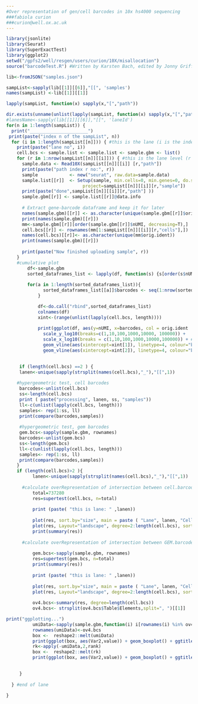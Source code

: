 ```yaml
---
#Over representation of gen/cell barcodes in 10x hs4000 sequencing 
###fabiola curion 
###curion@well.ox.ac.uk
---
```

```r
library(jsonlite)
library(Seurat)
library(SuperExactTest)
library(ggplot2)
setwd("/gpfs2/well/resgen/users/curion/10X/misallocation")
source("barcodeTest.R") #Written by Karsten Bach, edited by Jonny Griffiths 11/6/17, edited by fabiolacurion on 18/7/2017
```


```r
lib<-fromJSON("samples.json")

sampList<-sapply(lib[[1]][[6]],"[[", 'samples')
names(sampList) <-lib[[1]][[1]]

lapply(sampList, function(x) sapply(x,"[","path"))

dir.exists(unname(unlist(lapply(sampList, function(x) sapply(x,"[","path")))))
#lanesName<-sapply(lib[[1]][[6]],"[[", 'laneId')
for(n in 1:length(sampList)) { 
  print("______________________")
 print(paste("index n of the sampList", n))
  for (i in 1:length(sampList[[n]])) { #this is the lane (i is the index of the lane within the flowcell, how many lanes are there?)
    print(paste("lane no", i))
    cell.bcs <- sample.list <- sample.list <- sample.gbm <- list()
    for (r in 1:nrow(sampList[[n]][[i]])) { #this is the lane level (r is the index of the sample within the lane)
      sample.data <- Read10X(sampList[[n]][[i]] [r,"path"])
      print(paste("path index r no:", r))
      sample            <- new("seurat", raw.data=sample.data)
      sample.list[[r]]  <- Setup(sample, min.cells=0, min.genes=0, do.scale=F, do.center=F, do.logNormalize=F, total.expr=1e4, 
                             project=sampList[[n]][[i]][r,"sample"])
      print(paste("done",sampList[[n]][[i]][r,"path"] ))
      sample.gbm[[r]] <- sample.list[[r]]@data.info
    
      # Extract gene-barcode dataframe and keep it for later
      names(sample.gbm)[[r]] <- as.character(unique(sample.gbm[[r]]$orig.ident))
      print(names(sample.gbm)[[r]])
      mm<-sample.gbm[[r]][order(sample.gbm[[r]]$nUMI, decreasing=T),]
      cell.bcs[[r]] <- rownames(mm[1:sampList[[n]][[i]][r,"cells"],])
      names(cell.bcs)[[r]]<- as.character(unique(mm$orig.ident))
      print(names(sample.gbm)[[r]])
      
      print(paste("Now finished uploading sample", r))
    }  
    #cumulative plot
        df<-sample.gbm
        sorted_dataframes_list <- lapply(df, function(s) {s[order(s$nUMI, decreasing=T),]})
      
        for(a in 1:length(sorted_dataframes_list)){
              sorted_dataframes_list[[a]]$barcodes <- seq(1:nrow(sorted_dataframes_list[[a]]))
            }

            df<-do.call("rbind",sorted_dataframes_list)
            colnames(df)
            xint<-(range(unlist(lapply(cell.bcs, length))))
      
            print(ggplot(df, aes(y=nUMI, x=barcodes, col = orig.ident  ) ) + geom_line( ) + 
              scale_y_log10(breaks=c(1,10,100,1000,10000, 100000)) + 
              scale_x_log10(breaks = c(1,10,100,1000,10000,100000)) + #+ geom_point()
              geom_vline(aes(xintercept=xint[1]), linetype=4, colour="black") + 
              geom_vline(aes(xintercept=xint[2]), linetype=4, colour="black") )

     
     if (length(cell.bcs) ==2 ) { 
     lanen<-unique(sapply(strsplit(names(cell.bcs),"_"),"[[",1))
     
    #hypergeometric test, cell barcodes
     barcodes<-unlist(cell.bcs)
     ss<-length(cell.bcs)
     print ( paste("processing", lanen, ss, "samples"))
     ll<-c(unlist(lapply(cell.bcs, length)))
     samples<- rep(1:ss, ll)  
     print(compare(barcodes,samples))
     
     #hypergeometric test, gem barcodes
     gem.bcs<-sapply(sample.gbm, rownames)
     barcodes<-unlist(gem.bcs)
     ss<-length(gem.bcs)
     ll<-c(unlist(lapply(cell.bcs, length)))
     samples<- rep(1:ss, ll)  
     print(compare(barcodes,samples))
    }
    if (length(cell.bcs)>2 ){
          lanen<-unique(sapply(strsplit(names(cell.bcs),"_"),"[[",1))
    
      #calculate overRepresentation of intersection between cell.barcodes (those called "cell" by imposing a threshold on UMI count)
          total=737280
          res=supertest(cell.bcs, n=total)
          
          print (paste( "this is lane: " ,lanen))
          
          plot(res, sort.by="size", main = paste ( "Lane", lanen, "Cell barcodes"))  
          plot(res, Layout="landscape", degree=2:length(cell.bcs), sort.by="size", main = paste('Lane', lanen, " summary"))  
          print(summary(res))
     
      #calculate overRepresentation of intersection between GEM.barcodes (ALL)
          
          gem.bcs<-sapply(sample.gbm, rownames)
          res=supertest(gem.bcs, n=total)
          print(summary(res))
          
          print (paste( "this is lane: " ,lanen))
          
          plot(res, sort.by="size", main = paste ( "Lane", lanen, "Cell barcodes"))  
          plot(res, Layout="landscape", degree=2:length(cell.bcs), sort.by="size", main = paste('Lane', lanen, " summary")) 
          
          ov4.bcs<-summary(res, degree=length(cell.bcs))
          ov4.bcs<- strsplit(ov4.bcs$Table$Elements,split=", ")[[1]]

print("ggplotting...")
          umiData<-sapply(sample.gbm,function(i) i[rownames(i) %in% ov4.bcs, 'nUMI'])
          rownames(umiData)<-ov4.bcs
          box <-  reshape2::melt(umiData)
          print(ggplot(box, aes(Var2,value)) + geom_boxplot() + ggtitle ("boxplot of UMI content"))
          rk<-apply(-umiData,2,rank)
          box <-  reshape2::melt(rk)
          print(ggplot(box, aes(Var2,value)) + geom_boxplot() + ggtitle ("boxplot of gem rankings for UMI content"))

          
     }
  
  } #end of lane

}


```

